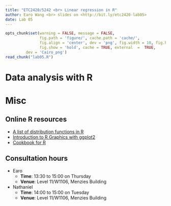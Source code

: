 ```yaml
---
title: "ETC2420/5242 <br> Linear regression in R"
author: Earo Wang <br> slides on <http://bit.ly/etc2420-lab05>
date: Lab 05
---
```


```r
opts_chunk$set(warning = FALSE, message = FALSE, 
			   fig.path = 'figure/', cache.path = 'cache/', 
			   fig.align = 'center', dev = 'png', fig.width = 10, fig.height = 6, 
			   fig.show = 'hold', cache = TRUE, external  =  TRUE,
         dev = 'Cairo_png')
read_chunk("lab05.R")
```

# Data analysis with R

<!-- break -->

# Misc

## Online R resources

* [A list of distribution functions in R](https://stat.ethz.ch/R-manual/R-devel/library/stats/html/Distributions.html)
* [Introduction to R Graphics with ggplot2](http://tutorials.iq.harvard.edu/R/Rgraphics/Rgraphics.html)
* [Cookbook for R](http://www.cookbook-r.com/Graphs/)

## Consultation hours

* Earo
    * **Time**: 13:30 to 15:00 on Thursday
    * **Venue**: Level 11/W1106, Menzies Building
* Nathaniel
    * **Time**: 14:00 to 15:00 on Tuesday
    * **Venue**: Level 11/W1106, Menzies Building

<meta name="copyright" content="LICENSE: CC BY-NC 3.0 US" />
